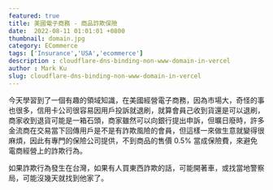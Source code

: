 ```yaml
---
featured: true
title: 美國電子商務 - 商品詐欺保險
date:  2022-08-11 01:01:01 +0800
thumbnail: domain.jpg
category: ECommerce
tags: ['Insurance','USA','ecommerce']
description : cloudflare-dns-binding-non-www-domain-in-vercel
author : Mark Ku
slug: cloudflare-dns-binding-non-www-domain-in-vercel
---
```

今天學習到了一個有趣的領域知識，在美國經營電子商務，因為市場大，奇怪的事也很多，信用卡公司很容易因用戶投訴就退刷，就算會員己收到貨還是可以退刷，商家收到退貨可能是一箱石頭，商家雖然可以向銀行提出申訴，但曠日廢時，許多金流商在交易當下回傳用戶是不是有詐欺風險的會員，但這樣一來做生意就變得很麻煩，因此有專門的保險公司提供，不到商品的售價 0.5% 當成保險費，來避免電商經營上的詐欺行為。  

如果詐欺行為發生在台灣，如果有人買東西詐欺的話，可能開著車，或找當地警察局，可能沒幾天就找到他家了。  

